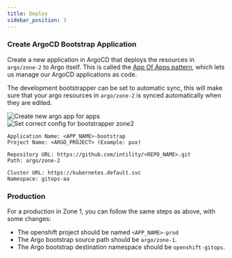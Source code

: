 ```yaml
---
title: Deploy
sidebar_position: 3
---
```


### Create ArgoCD Bootstrap Application

Create a new application in ArgoCD that deploys the resources in `argo/zone-2` to Argo itself.
This is called the [App Of Apps pattern](https://argo-cd.readthedocs.io/en/stable/operator-manual/cluster-bootstrapping/#app-of-apps-pattern),
which lets us manage our ArgoCD applications as code.

The development bootstrapper can be set to automatic sync, this will make sure that your argo resources in `argo/zone-2` is synced automatically when they are edited.

![Create new argo app for apps](/img/argo-bootstrapper-new.png)
![Set correct config for bootstrapper zone2 ](/img/argo-bootstrapper-new-2.png)

```
Application Name: <APP_NAME>-bootstrap
Project Name: <ARGO_PROJECT> (Example: pux)

Repository URL: https://github.com/intility/<REPO_NAME>.git
Path: argo/zone-2

Cluster URL: https://kubernetes.default.svc
Namespace: gitops-aa
```

### Production

For a production in Zone 1, you can follow the same steps as above, with some changes:

- The openshift project should be named `<APP_NAME>-prod`
- The Argo bootstrap source path should be `argo/zone-1`.
- The Argo bootstrap destination namespace should be `openshift-gitops`.
